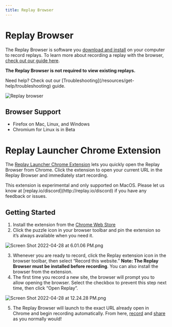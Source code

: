 ```yaml
---
title: Replay Browser
---
```


# Replay Browser

The Replay Browser is software you [download and install](/getting-started/bug-reports/installing-the-replay-browser) on your computer to record replays. To learn more about recording a replay with the browser, [check out our guide here](/getting-started/recording-your-first-replay).

**The Replay Browser is not required to view existing replays.**

<Callout type="info" emoji="🚧">
Need help? Check out our [Troubleshooting](/resources/get-help/troubleshooting) guide.
</Callout>

![Replay browser](/images/replay-browser_thxwj.png)

## Browser Support

- Firefox on Mac, Linux, and Windows
- Chromium for Linux is in Beta

# Replay Launcher Chrome Extension

The [Replay Launcher Chrome Extension](https://chrome.google.com/webstore/detail/replay-launcher/djjkbhpjjnhbebpcdkjiggjloabpkkeo?hl=en) lets you quickly open the Replay Browser from Chrome. Click the extension to open your current URL in the Replay Browser and immediately start recording.

<LoomVideo src="https://www.loom.com/embed/e805f4195bae4dcd9231107120f1172b" />

<Callout type="warning" emoji="⚠️">
This extension is experimental and only supported on MacOS. Please let us know at [replay.io/discord](http://replay.io/discord) if you have any feedback or issues.
</Callout>

## Getting Started

1. Install the extension from the [Chrome Web Store](https://chrome.google.com/webstore/detail/replay-launcher/djjkbhpjjnhbebpcdkjiggjloabpkkeo/related?hl=en)
2. Click the puzzle icon in your browser toolbar and pin the extension so it’s always available when you need it.
    
![Screen Shot 2022-04-28 at 6.01.06 PM.png](/images/Screen_Shot_2022-04-28_at_6.01.06_PM_raaht.png)
    
3. Whenever you are ready to record, click the Replay extension icon in the browser toolbar, then select “Record this website.” **Note: The Replay Browser must be installed before recording**. You can also install the browser from the extension.
4. The first time you record a new site, the browser will prompt you to allow opening the browser. Select the checkbox to prevent this step next time, then click “Open Replay”.
    
![Screen Shot 2022-04-28 at 12.24.28 PM.png](/images/Screen_Shot_2022-04-28_at_12.24.28_PM_bprfw.png)
    
5. The Replay Browser will launch to the exact URL already open in Chrome and begin recording automatically. From here, [record](/getting-started/recording-your-first-replay) and [share](/getting-started/bug-reports/sharing-your-replay) as you normally would!